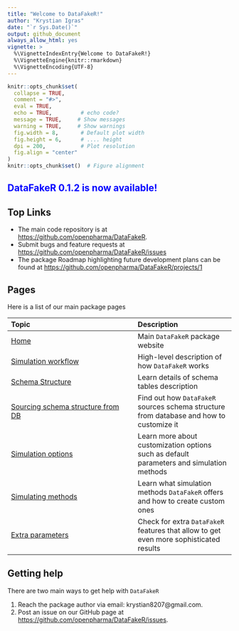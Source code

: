 ```yaml
---
title: "Welcome to DataFakeR!"
author: "Krystian Igras"
date: "`r Sys.Date()`"
output: github_document
always_allow_html: yes
vignette: >
  %\VignetteIndexEntry{Welcome to DataFakeR!}
  %\VignetteEngine{knitr::rmarkdown}
  %\VignetteEncoding{UTF-8}
---
```


```r
knitr::opts_chunk$set(
  collapse = TRUE,
  comment = "#>",
  eval = TRUE,        
  echo = TRUE,         # echo code?
  message = TRUE,     # Show messages
  warning = TRUE,     # Show warnings
  fig.width = 8,       # Default plot width
  fig.height = 6,      # .... height
  dpi = 200,           # Plot resolution
  fig.align = "center"
)
knitr::opts_chunk$set()  # Figure alignment   
```

## <span style="color:blue"> DataFakeR 0.1.2 is now available\!</span>

## Top Links

- The main code repository is at [https://github.com/openpharma/DataFakeR](https://github.com/openpharma/DataFakeR).
- Submit bugs and feature requests at [https://github.com/openpharma/DataFakeR/issues](https://github.com/openpharma/DataFakeR/issues)
- The package Roadmap highlighting future development plans can be found at [https://github.com/openpharma/DataFakeR/projects/1](https://github.com/openpharma/DataFakeR/projects/1)

## Pages

Here is a list of our main package pages

|Topic|Description|
|:--------|:------|
|[Home](https://openpharma.github.io/DataFakeR)|Main `DataFakeR` package website|
|[Simulation workflow](datafaker_workflow.html)|High-level description of how `DataFakeR` works|
|[Schema Structure](schema_structure.html)|Learn details of schema tables description|
|[Sourcing schema structure from DB](structure_from_db.html)|Find out how `DataFakeR` sources schema structure from database and how to customize it|
|[Simulation options](simulation_options.html)|Learn more about customization options such as default parameters and simulation methods|
|[Simulating methods](simulation_methods.html)|Learn what simulation methods `DataFakeR` offers and how to create custom ones|
|[Extra parameters](extra_parameters.html)|Check for extra `DataFakeR` features that allow to get even more sophisticated results|


## Getting help

There are two main ways to get help with `DataFakeR`

1. Reach the package author via email: krystian8207@gmail.com.
2. Post an issue on our GitHub page at [https://github.com/openpharma/DataFakeR/issues](https://github.com/openpharma/DataFakeR/issues).
